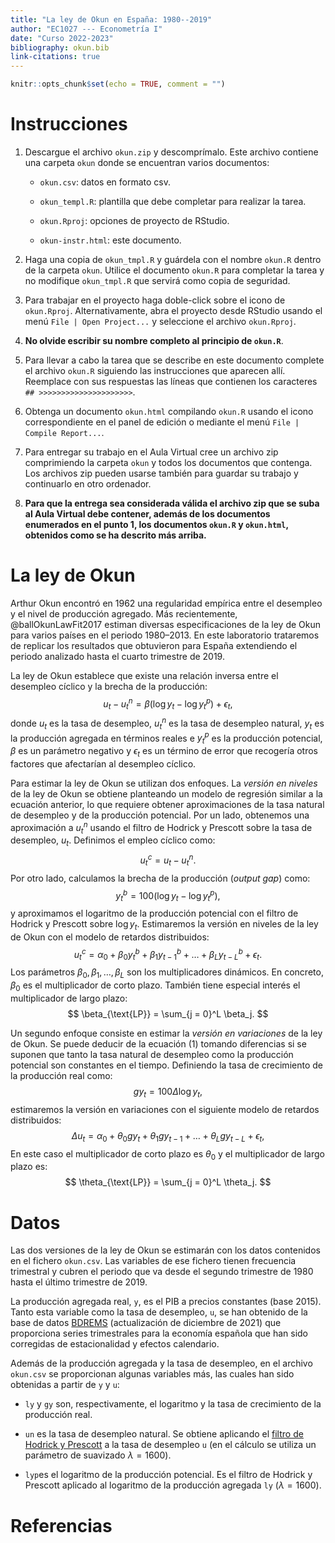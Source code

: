```yaml
---
title: "La ley de Okun en España: 1980--2019"
author: "EC1027 --- Econometría I"
date: "Curso 2022-2023"
bibliography: okun.bib
link-citations: true
---
```


```r
knitr::opts_chunk$set(echo = TRUE, comment = "")
```


# Instrucciones {.unnumbered}

1. Descargue el archivo `okun.zip` y descomprímalo. Este archivo contiene una carpeta `okun` donde se encuentran varios documentos:
    - `okun.csv`: datos en formato csv.

    - `okun_templ.R`: plantilla que debe completar para realizar la tarea.

    - `okun.Rproj`: opciones de proyecto de RStudio.

    - `okun-instr.html`: este documento.

2. Haga una copia de `okun_tmpl.R` y guárdela con el nombre `okun.R` dentro de la carpeta `okun`. Utilice el documento `okun.R` para completar la tarea y no modifique `okun_tmpl.R` que servirá como copia de seguridad.

3. Para trabajar en el proyecto haga doble-click sobre el icono de `okun.Rproj`. Alternativamente, abra el proyecto desde RStudio usando el menú `File | Open Project...` y seleccione el archivo `okun.Rproj`.

4. **No olvide escribir su nombre completo al principio de `okun.R`**.

5. Para llevar a cabo la tarea que se describe en este documento complete el archivo `okun.R` siguiendo las instrucciones que aparecen allí. Reemplace con sus respuestas las líneas que contienen los caracteres `## >>>>>>>>>>>>>>>>>>>>>`.

6. Obtenga un documento `okun.html` compilando `okun.R` usando el icono correspondiente en el panel de edición o mediante el menú `File | Compile Report...`.

7. Para entregar su trabajo en el Aula Virtual cree un archivo zip comprimiendo la carpeta `okun` y todos los documentos que contenga. Los archivos zip pueden usarse también para guardar su trabajo y continuarlo en otro ordenador.

8. **Para que la entrega sea considerada válida el archivo zip que se suba al Aula Virtual debe contener, además de los documentos enumerados en el punto 1, los documentos `okun.R`  y `okun.html`, obtenidos como se ha descrito más arriba.** 


# La ley de Okun

Arthur Okun encontró en 1962 una regularidad empírica entre el desempleo y el nivel de producción agregado. Más recientemente, @ballOkunLawFit2017 estiman diversas especificaciones de la ley de Okun para varios países en el periodo 1980--2013. En este laboratorio trataremos de replicar los resultados que obtuvieron para España extendiendo el periodo analizado hasta el cuarto trimestre de 2019.

La ley de Okun establece que existe una relación inversa entre el desempleo cíclico y la brecha de la producción:
$$
  u_t - u^n_t = \beta (\log y_t - \log y^p_t) + \epsilon_t, \tag{1}
$$
donde $u_t$ es la tasa de desempleo, $u^n_t$ es la tasa de desempleo natural, $y_t$ es la producción agregada en términos reales e $y^p_t$ es la producción potencial, $\beta$ es un parámetro negativo y $\epsilon_t$ es un término de error que recogería otros factores que afectarían al desempleo cíclico.

Para estimar la ley de Okun se utilizan dos enfoques. La *versión en niveles* de la ley de Okun se obtiene planteando un modelo de regresión similar a la ecuación anterior, lo que requiere obtener aproximaciones de la tasa natural de desempleo y de la producción potencial. Por un lado, obtenemos una aproximación a $u^n_t$ usando el filtro de Hodrick y Prescott sobre la tasa de desempleo, $u_t$. Definimos el empleo cíclico como:
$$
  u^c_t = u_t - u^n_t.
$$
Por otro lado, calculamos la brecha de la producción (*output gap*) como:
$$
  y^b_t = 100  (\log y_t - \log y^p_t), \tag{2}
$$
y aproximamos el logaritmo de la producción potencial con el filtro de Hodrick y Prescott sobre $\log y_t$. Estimaremos la versión en niveles de la ley de Okun con el modelo de retardos distribuidos:
$$
  u^c_t = 
  \alpha_0 + 
  \beta_0 y^b_t + 
  \beta_1 y^b_{t-1} + 
  \dots +
  \beta_L y^b_{t-L} + \epsilon_t.
  \tag{Mod1}
$$
Los parámetros $\beta_0, \beta_1, \dots, \beta_L$ son los multiplicadores dinámicos. En concreto, $\beta_0$ es el multiplicador de corto plazo. También tiene especial interés el multiplicador de largo plazo:
$$
  \beta_{\text{LP}} = \sum_{j = 0}^L \beta_j.
$$

Un segundo enfoque consiste en estimar la *versión en variaciones* de la ley de Okun. Se puede deducir de la ecuación $(1)$ tomando diferencias si se suponen que tanto la tasa natural de desempleo como la producción potencial son constantes en el tiempo. Definiendo la tasa de crecimiento de la producción real como:
$$
 gy_t = 100 \Delta \log y_t,
$$
estimaremos la versión en variaciones con el siguiente modelo de retardos distribuidos:
$$
\Delta u_t = 
\alpha_0 + 
\theta_0 gy_t + 
\theta_1 gy_{t-1} + 
\dots + 
\theta_L gy_{t-L} +
\epsilon_t
,
\tag{Mod2}
$$
En este caso el multiplicador de corto plazo es $\theta_0$ y el multiplicador de largo plazo es:
$$
  \theta_{\text{LP}} = \sum_{j = 0}^L \theta_j.
$$



# Datos

Las dos versiones de la ley de Okun se estimarán con los datos contenidos en el fichero `okun.csv`. Las  variables de ese fichero tienen frecuencia trimestral y cubren el periodo que va desde el segundo trimestre de 1980 hasta el último trimestre de 2019. 

La producción agregada real, `y`, es el PIB a precios constantes (base 2015). Tanto esta variable como la tasa de desempleo, `u`, se han obtenido de la base de datos [BDREMS](https://www.sepg.pap.hacienda.gob.es/sitios/sepg/es-ES/Presupuestos/DocumentacionEstadisticas/Documentacion/paginas/basedatosmodelorems.aspx) (actualización de diciembre de 2021) que proporciona series trimestrales para la economía española que han sido corregidas de estacionalidad y efectos calendario.

Además de la producción agregada y la tasa de desempleo, en el archivo `okun.csv` se proporcionan algunas variables más, las cuales han sido obtenidas a partir de `y` y `u`:

- `ly` y `gy` son, respectivamente, el logaritmo y la tasa de crecimiento de la producción real.

- `un` es la tasa de desempleo natural. Se obtiene aplicando el [filtro de Hodrick y Prescott](https://es.wikipedia.org/wiki/Filtro_de_Hodrick-Prescott) a la tasa de desempleo `u` (en el cálculo se utiliza un parámetro de suavizado $\lambda = 1600$).

- `lyp`es el logaritmo de la producción potencial. Es el filtro de Hodrick y Prescott aplicado al logaritmo de la producción agregada `ly` ($\lambda = 1600$).


# Referencias {-}

